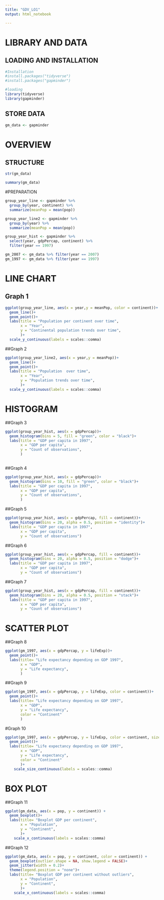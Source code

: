 ---
title: "GDV_LO1"
output: html_notebook

---

# LIBRARY AND DATA
## LOADING AND INSTALLATION
```{r}
#Installation
#install.packages("tidyverse")
#install.packages("gapminder")
```

```{r}
#loading 
library(tidyverse)
library(gapminder)
```

## STORE DATA
```{r}
gm_data <- gapminder
```

# OVERVIEW
## STRUCTURE

```{r}
str(gm_data)
```

```{r}
summary(gm_data)
```

#PREPARATION

```{r}
group_year_line <- gapminder %>% 
  group_by(year, continent) %>% 
  summarize(meanPop = mean(pop))

group_year_line2 <- gapminder %>% 
  group_by(year) %>% 
  summarize(meanPop = mean(pop))

group_year_hist <- gapminder %>% 
  select(year, gdpPercap, continent) %>% 
  filter(year == 1997)

gm_2007 <- gm_data %>% filter(year == 2007)
gm_1997 <- gm_data %>% filter(year == 1997)
```


# LINE CHART

## Graph 1

```{r}
ggplot(group_year_line, aes(x = year,y = meanPop, color = continent))+
  geom_line()+
  geom_point()+
  labs(title = "Population per continent over time",
       x = "Year",
       y = "Continental population trends over time",
       )+
  scale_y_continuous(labels = scales::comma)

```

##Graph 2

```{r}
ggplot(group_year_line2, aes(x = year,y = meanPop))+
  geom_line()+
  geom_point()+
  labs(title = "Population  over time",
       x = "Year",
       y = "Population trends over time",
       )+
  scale_y_continuous(labels = scales::comma)
```

# HISTOGRAM

##Graph 3

```{r}
ggplot(group_year_hist, aes(x = gdpPercap))+
  geom_histogram(bins = 5, fill = "green", color = "black")+
  labs(title = "GDP per capita in 1997",
       x = "GDP per capita",
       y = "Count of observations",
       )
  
```

##Graph 4

```{r}
ggplot(group_year_hist, aes(x = gdpPercap))+
  geom_histogram(bins = 10, fill = "green", color = "black")+
  labs(title = "GDP per capita in 1997",
       x = "GDP per capita",
       y = "Count of observations",
       )
```

##Graph 5

```{r}
ggplot(group_year_hist, aes(x = gdpPercap, fill = continent))+
  geom_histogram(bins = 20, alpha = 0.5, position = "identity")+
  labs(title = "GDP per capita in 1997",
       x = "GDP per capita",
       y = "Count of observations")

```

##Graph 6

```{r}
ggplot(group_year_hist, aes(x = gdpPercap, fill = continent))+
  geom_histogram(bins = 20, alpha = 0.5, position = "dodge")+
  labs(title = "GDP per capita in 1997",
       x = "GDP per capita",
       y = "Count of observations")
```

##Graph 7

```{r}
ggplot(group_year_hist, aes(x = gdpPercap, fill = continent))+
  geom_histogram(bins = 20, alpha = 0.5, position = "stack")+
  labs(title = "GDP per capita in 1997",
       x = "GDP per capita",
       y = "Count of observations")
```

# SCATTER PLOT
##Graph 8
```{r}
ggplot(gm_1997, aes(x = gdpPercap, y = lifeExp))+
  geom_point()+
  labs(title= "Life expectancy depending on GDP 1997",
       x = "GDP",
       y = "Life expectancy",
       )
```

##Graph 9
```{r}
ggplot(gm_1997, aes(x = gdpPercap, y = lifeExp, color = continent))+
  geom_point()+
  labs(title= "Life expectancy depending on GDP 1997",
       x = "GDP",
       y = "Life expectancy",
       color = "Continent"
       )
```

#Graph 10
```{r}
ggplot(gm_1997, aes(x = gdpPercap, y = lifeExp, color = continent, size = pop))+
  geom_point()+
  labs(title= "Life expectancy depending on GDP 1997",
       x = "GDP",
       y = "Life expectancy",
       color = "Continent"
       )+
    scale_size_continuous(labels = scales::comma)
```

# BOX PLOT
##Graph 11
```{r}
ggplot(gm_data, aes(x = pop, y = continent)) +
  geom_boxplot()+
  labs(title= "Boxplot GDP per continent",
       x = "Population",
       y = "Continent",
       )+
    scale_x_continuous(labels = scales::comma)
```

##Graph 12
```{r}
ggplot(gm_data, aes(x = pop, y = continent, color = continent)) +
  geom_boxplot(outlier.shape = NA, show.legend = FALSE)+
  geom_jitter(width = 0.2)+
  theme(legend.position = "none")+
  labs(title= "Boxplot GDP per continent without outliers",
       x = "Population",
       y = "Continent",
       )+
    scale_x_continuous(labels = scales::comma)
```










